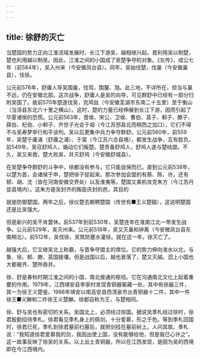 ```yaml
---
---
---
```

title: 徐舒的灭亡
---



当楚国的势力正向江淮流域发展时，长江下游吴、越相继兴起。晋利用吴以制楚，楚也利用越以制吴。因此，江淮之间的小国成了吴楚争夺的对象。《左传》，成公七年（前584年），吴入州来（今安徽凤台县）。同年，吴始伐楚，伐巢（今安徽巢县），伐徐。

公元前576年，舒庸人导吴围巢，伐驾，围釐、虺。此三地，不详所在，但当与巢不远，仍在安徽北部。这次战争，舒庸人是吴的向导，可见群舒中已经有一部分归附吴国了。故前570年楚遂伐吴，克鸠兹（今安徽芜湖市东南二十五里）至于衡山（当涂县东北六十里之横山）。这时，楚的力量已经伸展到长江下游，因而引起了华夏诸侯的恐慌。公元前563年，晋侯、宋公、卫侯、曹伯、莒子、邾子、滕子、薛伯、杞伯、小邾子、齐世子光会于祖（今江苏邳县北而稍西之加口），它们不得不与吴寿梦举行和平谈判。吴以后更集中兵力争夺群舒。公元前560年，前559年，吴楚于庸浦（舒庸之浦）、于棠（今江苏六合县境），都发生战争，互有胜负。前549年，吴召舒鸠人，煽动它们叛楚。楚责备舒鸠人，舒鸠人遂与楚结盟。不久，吴又来救，楚大败吴，并灭舒鸠（今安徽舒城县）。

在吴楚争夺群舒的斗争中，徐都没有参与，它只能自保而已。直到公元前538年，以楚为首，会诸侯于申，楚把徐子捉起来。那次参加会盟的有蔡、陈、许，还有顿、胡、沈（皆在河南安徽交界处）以及淮夷等。楚国又乘机攻克朱方（今江苏丹徒县境内）。这朱方是吴封齐的叛臣庆封的邑，其目的

就是防御楚国。两年之后，徐仪楚去朝聘楚国（传世有■王义楚鍴），这说明楚国还是比吴强大。

但是新兴的吴不肯罢休。前537年到前530年，吴楚连年在淮南江北一带发生战争。公元前529年，吴灭州来。公元前518年，吴又灭巢和钟离（今安微凤台县东南稍北）。前512年，吴伐徐，吴筑防壅水灌徐。就在这一年，徐灭亡了。

越强大后，它又继吴北上称霸，与晋争夺盟主的席位。它的势力伸向淮水以北，与鲁、徐、邾、滕、莒国接壤。但是战国以后，越也衰落了，楚又灭越。泗上小国也大都被齐、楚所吞并。

徐、舒是春秋时期江淮之间的小国，南北接通的枢纽。它在沟通南北文化上起着重要的作用。1979年，江西靖安县李家村发现青铜器窖藏一处，其中有徐器三件，其一为徐王义楚鉴。1988年靖安以南高安县西清泉市出青铜器十二件，其中一件徐王■义觯和二件徐王义楚觯。徐都自称为王，与楚相同。

徐、舒与吴也有密切的关系。吴国北上，必须经过徐国。据说吴季札经过徐时，徐君殷勤招待季札。徐君看见季札身上的佩剑，十分爱慕，形之于色。等到季札回国时，徐君已死，季札到徐君墓前扫墓后，就把剑挂在墓前树上。人问其故。季札说：“我知道徐君爱慕我的剑，我因出使上国，没有能够给他，但是我已心许之”。这一故事反映了徐吴的关系。以上出土青铜器，所以在江西发现，是因为吴的西境即在今江西境内。